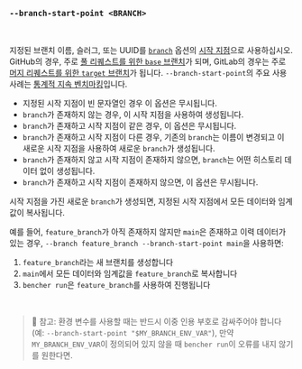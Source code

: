 ### `--branch-start-point <BRANCH>`

<br />

지정된 브랜치 이름, 슬러그, 또는 UUID를 [`branch`](#--branch-branch) 옵션의 [시작 지점][start point]으로 사용하십시오.
GitHub의 경우, 주로 [풀 리퀘스트를 위한 `base` 브랜치][github base]가 되며,
GitLab의 경우는 주로 [머지 리퀘스트를 위한 `target` 브랜치][gitlab target]가 됩니다.
`--branch-start-point`의 주요 사용 사례는 [통계적 지속 벤치마킹](/ko/docs/how-to/track-benchmarks/#statistical-continuous-benchmarking)입니다.

- 지정된 시작 지점이 빈 문자열인 경우 이 옵션은 무시됩니다.
- `branch`가 존재하지 않는 경우, 이 시작 지점을 사용하여 생성됩니다.
- `branch`가 존재하고 시작 지점이 같은 경우, 이 옵션은 무시됩니다.
- `branch`가 존재하고 시작 지점이 다른 경우,
  기존의 `branch`는 이름이 변경되고
  이 새로운 시작 지점을 사용하여 새로운 `branch`가 생성됩니다.
- `branch`가 존재하지 않고 시작 지점이 존재하지 않으면,
  `branch`는 어떤 히스토리 데이터 없이 생성됩니다.
- `branch`가 존재하고 시작 지점이 존재하지 않으면,
  이 옵션은 무시됩니다.

시작 지점을 가진 새로운 `branch`가 생성되면,
지정된 시작 지점에서 모든 데이터와 임계값이 복사됩니다.

예를 들어, `feature_branch`가 아직 존재하지 않지만 `main`은 존재하고 이력 데이터가 있는 경우,
`--branch feature_branch --branch-start-point main`을 사용하면:
1. `feature_branch`라는 새 브랜치를 생성합니다
2. `main`에서 모든 데이터와 임계값을 `feature_branch`로 복사합니다
3. `bencher run`은 `feature_branch`를 사용하여 진행됩니다

[github base]: https://docs.github.com/en/pull-requests/collaborating-with-pull-requests/proposing-changes-to-your-work-with-pull-requests/about-branches#working-with-branches
[gitlab target]: https://docs.gitlab.com/ee/user/project/merge_requests/creating_merge_requests.html#from-the-merge-request-list

[start point]: /ko/docs/explanation/benchmarking/#start-point

<br />

> 🐰 참고: 환경 변수를 사용할 때는 반드시 이중 인용 부호로 감싸주어야 합니다(예: `--branch-start-point "$MY_BRANCH_ENV_VAR"`),
> 만약 `MY_BRANCH_ENV_VAR`이 정의되어 있지 않을 때 `bencher run`이 오류를 내지 않기를 원한다면.